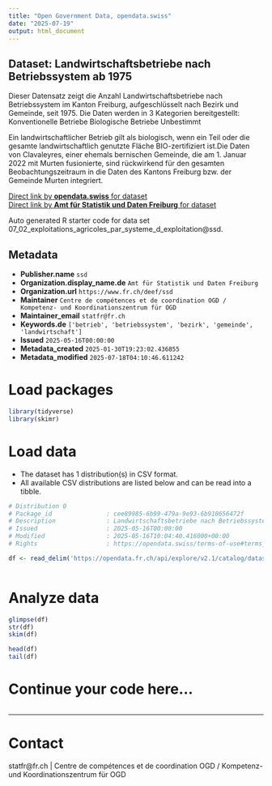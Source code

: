 ```yaml
---
title: "Open Government Data, opendata.swiss"
date: "2025-07-19"
output: html_document
---
```


## Dataset: Landwirtschaftsbetriebe nach Betriebssystem ab 1975

Dieser
Datensatz zeigt die Anzahl Landwirtschaftsbetriebe nach Betriebssystem im
Kanton Freiburg, aufgeschlüsselt nach Bezirk und Gemeinde, seit 1975. Die Daten
werden in 3 Kategorien bereitgestellt:
Konventionelle
     Betriebe
Biologische
     Betriebe
Unbestimmt

Ein
landwirtschaftlicher Betrieb gilt als biologisch, wenn ein Teil oder die
gesamte landwirtschaftlich genutzte Fläche BIO-zertifiziert ist.Die Daten von Clavaleyres, einer ehemals bernischen Gemeinde, die am 1. Januar 2022 mit Murten fusionierte, sind rückwirkend für den gesamten Beobachtungszeitraum in die Daten des Kantons Freiburg bzw. der Gemeinde Murten integriert.

[Direct link by **opendata.swiss** for dataset](https://opendata.swiss/de/dataset/landwirtschaftsbetriebe-nach-betriebssystem-ab-1975)<br>
[Direct link by **Amt für Statistik und Daten Freiburg** for dataset](https://opendata.fr.ch/explore/dataset/07_02_exploitations_agricoles_par_systeme_d_exploitation/)

Auto generated R starter code for data set 07_02_exploitations_agricoles_par_systeme_d_exploitation@ssd.

## Metadata

- **Publisher.name** `ssd`
- **Organization.display_name.de** `Amt für Statistik und Daten Freiburg`
- **Organization.url** `https://www.fr.ch/deef/ssd`
- **Maintainer** `Centre de compétences et de coordination OGD / Kompetenz- und Koordinationszentrum für OGD`
- **Maintainer_email** `statfr@fr.ch`
- **Keywords.de** `['betrieb', 'betriebssystem', 'bezirk', 'gemeinde', 'landwirtschaft']`
- **Issued** `2025-05-16T00:00:00`
- **Metadata_created** `2025-01-30T19:23:02.436855`
- **Metadata_modified** `2025-07-18T04:10:46.611242`


# Load packages

```r

library(tidyverse)
library(skimr)

```

# Load data

-   The dataset has 1 distribution(s) in CSV format.
-   All available CSV distributions are listed below and can be read into a tibble.

```r

# Distribution 0
# Package_id               : cee89985-6b99-479a-9e93-6b910656472f
# Description              : Landwirtschaftsbetriebe nach Betriebssystem ab 1975 (csv)
# Issued                   : 2025-05-16T00:00:00
# Modified                 : 2025-05-16T10:04:40.416000+00:00
# Rights                   : https://opendata.swiss/terms-of-use#terms_by

df <- read_delim('https://opendata.fr.ch/api/explore/v2.1/catalog/datasets/07_02_exploitations_agricoles_par_systeme_d_exploitation/exports/csv?use_labels=true')



```

# Analyze data

```r

glimpse(df)
str(df)
skim(df)

head(df)
tail(df)

```

# Continue your code here...

```r

```

------------------------------------------------------------------------

# Contact

statfr@fr.ch | Centre de compétences et de coordination OGD / Kompetenz- und Koordinationszentrum für OGD
